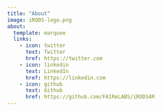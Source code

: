 ```yaml
---
title: "About"
image: iRODS-logo.png
about:
  template: marquee
  links:
    - icon: twitter
      text: Twitter
      href: https://twitter.com
    - icon: linkedin
      text: LinkedIn
      href: https://linkedin.com
    - icon: github
      text: Github
      href: https://github.com/FAIReLABS/iRODS4R
---
```

